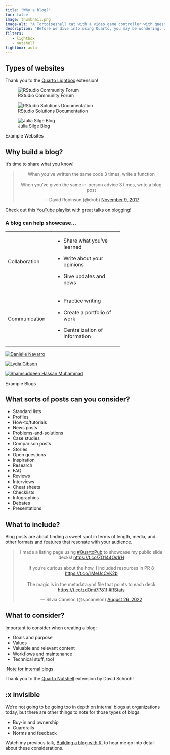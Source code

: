 ```yaml
---
title: "Why a blog?"
toc: false
image: thumbnail.png
image-alt: "A Tortoiseshell cat with a video game controller with question marks over her head."
description: "Before we dive into using Quarto, you may be wondering, why should I build a blog in the first place?"
filters:
   - lightbox      
   - nutshell
lightbox: auto
---
```


## Types of websites
:::{.column-margin}
Thank you to the [Quarto Lightbox](https://github.com/quarto-ext/lightbox) extension!
:::

:::{.column-body-outset}
::: {#fig-sites layout-ncol="3"}
![RStudio Community Forum](site1.png){group="site-gallery"}

![RStudio Solutions Documentation](site2.png){#fig-site}

![Julia Silge Blog](site3.png){group="site-gallery"}

Example Websites
:::
:::

## Why build a blog?

It's time to share what you know!

<center>

<blockquote class="twitter-tweet">

<p lang="en" dir="ltr">

When you've written the same code 3 times, write a function<br><br>When you've given the same in-person advice 3 times, write a blog post

</p>

--- David Robinson (@drob) <a href="https://twitter.com/drob/status/928447584712253440?ref_src=twsrc%5Etfw">November 9, 2017</a>

</blockquote>

```{=html}
<script async src="https://platform.twitter.com/widgets.js" charset="utf-8"></script>
```
</center>

::: column-margin
Check out this [YouTube playlist](https://youtube.com/playlist?list=PLXKlQEvIRus-qu1hjc8SyElSamAcT-KaE) with great talks on blogging!
:::

### A blog can help showcase...
+---------------+-----------------------------------+
| Collaboration | -   Share what you've learned     |
|               |                                   |
|               | -   Write about your opinions     |
|               |                                   |
|               | -   Give updates and news         |
+---------------+-----------------------------------+
| Communication | -   Practice writing              |
|               |                                   |
|               | -   Create a portfolio of work    |
|               |                                   |
|               | -   Centralization of information |
+---------------+-----------------------------------+

:::{.column-page}
::: {#fig-sites layout-ncol="3"}
[![Danielle Navarro](blog1.png)](https://blog.djnavarro.net/)

[![Lydia Gibson](blog2.png)](https://lgibson7.quarto.pub/once-upon-a-time-series/)

[![Shamsuddeen Hassan Muhammad](blog3.png)](https://blogs.shmuhammad.com/)

Example Blogs
:::
:::

## What sorts of posts can you consider?

* Standard lists
* Profiles
* How-to/tutorials
* News posts
* Problems-and-solutions
* Case studies
* Comparison posts
* Stories
* Open questions
* Inspiration
* Research
* FAQ
* Reviews
* Interviews
* Cheat sheets
* Checklists
* Infographics
* Debates
* Presentations

## What to include?

Blog posts are about finding a sweet spot in terms of length, media, and other formats and features that resonate with your audience.

<center>
<blockquote class="twitter-tweet"><p lang="en" dir="ltr">I made a listing page using <a href="https://twitter.com/hashtag/QuartoPub?src=hash&amp;ref_src=twsrc%5Etfw">#QuartoPub</a> to showcase my public slide decks! <a href="https://t.co/ZO144Os1rH">https://t.co/ZO144Os1rH</a><br><br>If you’re curious about the how, I included resources in PR 8 <a href="https://t.co/rMeUcCvK2b">https://t.co/rMeUcCvK2b</a><br><br>The magic is in the metadata.yml file that points to each deck <a href="https://t.co/zdOmi7P81f">https://t.co/zdOmi7P81f</a> <a href="https://twitter.com/hashtag/RStats?src=hash&amp;ref_src=twsrc%5Etfw">#RStats</a></p>&mdash; Silvia Canelón (@spcanelon) <a href="https://twitter.com/spcanelon/status/1563299238871588870?ref_src=twsrc%5Etfw">August 26, 2022</a></blockquote> <script async src="https://platform.twitter.com/widgets.js" charset="utf-8"></script> 
</center>

## What to consider?

Important to consider when creating a blog:

* Goals and purpose
* Values
* Valuable and relevant content
* Workflows and maintenance
* Technical stuff, too!

[:Note for internal blogs](#x-invisible)

:::{.column-margin}
Thank you to the [Quarto Nutshell](https://github.com/schochastics/quarto-nutshell) extension by David Schoch!
:::

## :x invisible

We're not going to be going too in depth on internal blogs at organizations today, but there are other things to note for those types of blogs.

* Buy-in and ownership
* Guardrails
* Norms and feedback

Watch my previous talk, [Building a blog with R](https://www.youtube.com/watch?v=MrW5XFf7aps), to hear me go into detail about these considerations.
